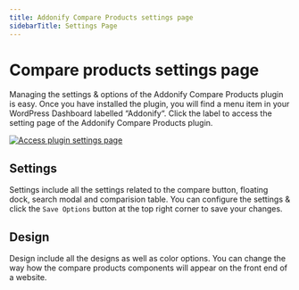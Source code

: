 ```yaml
---
title: Addonify Compare Products settings page
sidebarTitle: Settings Page
---
```


# Compare products settings page

Managing the settings & options of the Addonify Compare Products plugin is easy. Once you have installed the plugin, you will find a menu item in your WordPress Dashboard labelled “Addonify“. Click the label to access the setting page of the Addonify Compare Products plugin.

[![Access plugin settings page](/products/compare-products/compare-products.png)](/products/compare-products/compare-products.png)



## Settings

Settings include all the settings related to the compare button, floating dock, search modal and comparision table. You can configure the settings & click the `Save Options` button at the top right corner to save your changes.

## Design

Design include all the designs as well as color options. You can change the way how the compare products components will appear on the front end of a website.
